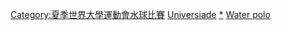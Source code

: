 {{Navbox
|name=夏季世界大學運動會水球比賽
| title = 夏季世界大學運動會水球比賽
| state = {{{state|autocollapse}}}
|listclass = hlist
| titlestyle= background:#BFD7FF;
| image=[[File:Water polo pictogram.svg|50px|right]]
|list1=
* [[1959年夏季世界大學運動會水球比賽|1959]]
* [[1961年夏季世界大學運動會水球比賽|1961]]
* [[1963年夏季世界大學運動會水球比賽|1963]]
* [[1965年夏季世界大學運動會水球比賽|1965]]
* [[1967年夏季世界大學運動會水球比賽|1967]]
* [[1970年夏季世界大學運動會水球比賽|1970]]
* [[1973年夏季世界大學運動會水球比賽|1973]]
* {{color|#aaa|1975}}
* [[1977年夏季世界大學運動會水球比賽|1977]]
* [[1979年夏季世界大學運動會水球比賽|1979]]
* [[1981年夏季世界大學運動會水球比賽|1981]]
* [[1983年夏季世界大學運動會水球比賽|1983]]
* [[1985年夏季世界大學運動會水球比賽|1985]]
* [[1987年夏季世界大學運動會水球比賽|1987]]
* {{color|#aaa|1989}}
* [[1991年夏季世界大學運動會水球比賽|1991]]
* [[1993年夏季世界大學運動會水球比賽|1993]]
* [[1995年夏季世界大學運動會水球比賽|1995]]
* [[1997年夏季世界大學運動會水球比賽|1997]]
* [[1999年夏季世界大學運動會水球比賽|1999]]
* [[2001年夏季世界大學運動會水球比賽|2001]]
* [[2003年夏季世界大學運動會水球比賽|2003]]
* [[2005年夏季世界大學運動會水球比賽|2005]]
* [[2007年夏季世界大學運動會水球比賽|2007]]
* [[2009年夏季世界大學運動會水球比賽|2009]]
* [[2011年夏季世界大學運動會水球比賽|2011]]
* [[2013年夏季世界大學運動會水球比賽|2013]]
* [[2015年夏季世界大學運動會水球比賽|2015]]
* [[2017年夏季世界大學運動會水球比賽|2017]]
* [[2019年夏季世界大學運動會水球比賽|2019]]
|belowstyle= background:#BFD7FF;
}}<includeonly>[[Category:夏季世界大學運動會水球比賽‎]]</includeonly><noinclude>
{{collapsible option}}
[[Category:水球導航模板|Universiade]]
[[Category:夏季世界大學運動會水球比賽‎|*]]
[[Category:世界大學運動會導航模板|Water polo]]
</noinclude>